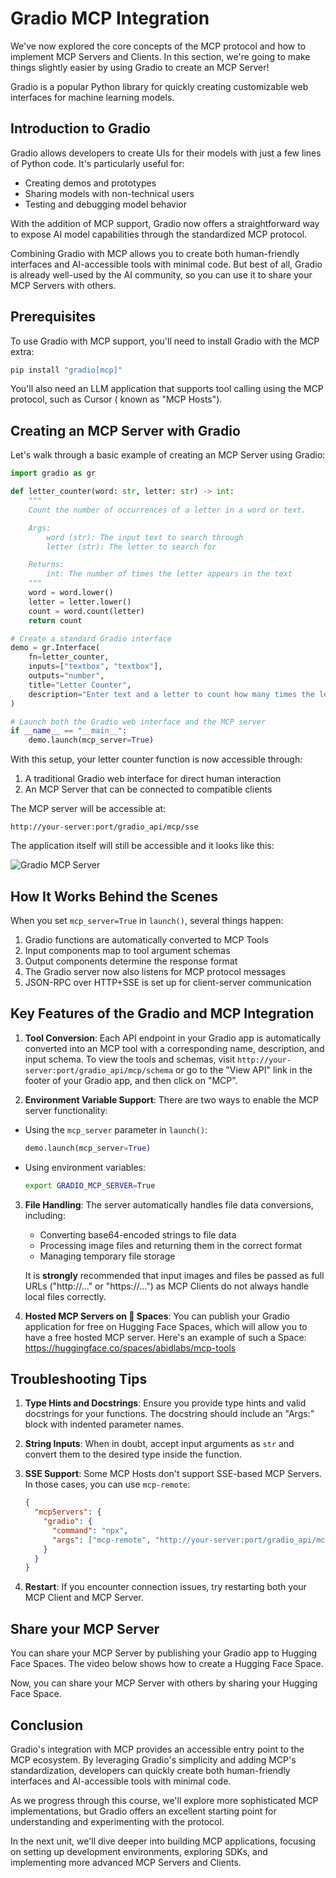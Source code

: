 # Gradio MCP Integration

We've now explored the core concepts of the MCP protocol and how to implement MCP Servers and Clients. In this section, we're going to make things slightly easier by using Gradio to create an MCP Server!

<Tip>

Gradio is a popular Python library for quickly creating customizable web interfaces for machine learning models.

</Tip>

## Introduction to Gradio

Gradio allows developers to create UIs for their models with just a few lines of Python code. It's particularly useful for:

- Creating demos and prototypes
- Sharing models with non-technical users
- Testing and debugging model behavior

With the addition of MCP support, Gradio now offers a straightforward way to expose AI model capabilities through the standardized MCP protocol.

Combining Gradio with MCP allows you to create both human-friendly interfaces and AI-accessible tools with minimal code. But best of all, Gradio is already well-used by the AI community, so you can use it to share your MCP Servers with others.

## Prerequisites

To use Gradio with MCP support, you'll need to install Gradio with the MCP extra:

```bash
pip install "gradio[mcp]"
```

You'll also need an LLM application that supports tool calling using the MCP protocol, such as Cursor ( known as "MCP Hosts").

## Creating an MCP Server with Gradio

Let's walk through a basic example of creating an MCP Server using Gradio:

```python
import gradio as gr

def letter_counter(word: str, letter: str) -> int:
    """
    Count the number of occurrences of a letter in a word or text.

    Args:
        word (str): The input text to search through
        letter (str): The letter to search for

    Returns:
        int: The number of times the letter appears in the text
    """
    word = word.lower()
    letter = letter.lower()
    count = word.count(letter)
    return count

# Create a standard Gradio interface
demo = gr.Interface(
    fn=letter_counter,
    inputs=["textbox", "textbox"],
    outputs="number",
    title="Letter Counter",
    description="Enter text and a letter to count how many times the letter appears in the text."
)

# Launch both the Gradio web interface and the MCP server
if __name__ == "__main__":
    demo.launch(mcp_server=True)
```

With this setup, your letter counter function is now accessible through:

1. A traditional Gradio web interface for direct human interaction
2. An MCP Server that can be connected to compatible clients

The MCP server will be accessible at:

```
http://your-server:port/gradio_api/mcp/sse
```

The application itself will still be accessible and it looks like this:

![Gradio MCP Server](https://huggingface.co/datasets/mcp-course/images/resolve/main/unit1/7.png)

## How It Works Behind the Scenes

When you set `mcp_server=True` in `launch()`, several things happen:

1. Gradio functions are automatically converted to MCP Tools
2. Input components map to tool argument schemas
3. Output components determine the response format
4. The Gradio server now also listens for MCP protocol messages
5. JSON-RPC over HTTP+SSE is set up for client-server communication

## Key Features of the Gradio and MCP Integration

1. **Tool Conversion**: Each API endpoint in your Gradio app is automatically converted into an MCP tool with a corresponding name, description, and input schema. To view the tools and schemas, visit `http://your-server:port/gradio_api/mcp/schema` or go to the "View API" link in the footer of your Gradio app, and then click on "MCP".

2. **Environment Variable Support**: There are two ways to enable the MCP server functionality:

- Using the `mcp_server` parameter in `launch()`:
  ```python
  demo.launch(mcp_server=True)
  ```
- Using environment variables:
  ```bash
  export GRADIO_MCP_SERVER=True
  ```

3. **File Handling**: The server automatically handles file data conversions, including:

   - Converting base64-encoded strings to file data
   - Processing image files and returning them in the correct format
   - Managing temporary file storage

   It is **strongly** recommended that input images and files be passed as full URLs ("http://..." or "https://...") as MCP Clients do not always handle local files correctly.

4. **Hosted MCP Servers on 🤗 Spaces**: You can publish your Gradio application for free on Hugging Face Spaces, which will allow you to have a free hosted MCP server. Here's an example of such a Space: https://huggingface.co/spaces/abidlabs/mcp-tools

## Troubleshooting Tips

1. **Type Hints and Docstrings**: Ensure you provide type hints and valid docstrings for your functions. The docstring should include an "Args:" block with indented parameter names.

2. **String Inputs**: When in doubt, accept input arguments as `str` and convert them to the desired type inside the function.

3. **SSE Support**: Some MCP Hosts don't support SSE-based MCP Servers. In those cases, you can use `mcp-remote`:

   ```json
   {
     "mcpServers": {
       "gradio": {
         "command": "npx",
         "args": ["mcp-remote", "http://your-server:port/gradio_api/mcp/sse"]
       }
     }
   }
   ```

4. **Restart**: If you encounter connection issues, try restarting both your MCP Client and MCP Server.

## Share your MCP Server

You can share your MCP Server by publishing your Gradio app to Hugging Face Spaces. The video below shows how to create a Hugging Face Space.

<Youtube id="3bSVKNKb_PY" />

Now, you can share your MCP Server with others by sharing your Hugging Face Space.

## Conclusion

Gradio's integration with MCP provides an accessible entry point to the MCP ecosystem. By leveraging Gradio's simplicity and adding MCP's standardization, developers can quickly create both human-friendly interfaces and AI-accessible tools with minimal code.

As we progress through this course, we'll explore more sophisticated MCP implementations, but Gradio offers an excellent starting point for understanding and experimenting with the protocol.

In the next unit, we'll dive deeper into building MCP applications, focusing on setting up development environments, exploring SDKs, and implementing more advanced MCP Servers and Clients.
